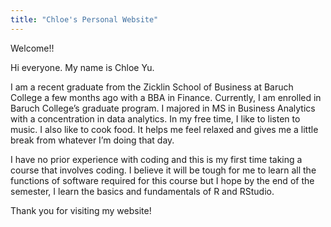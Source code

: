 ```yaml
---
title: "Chloe's Personal Website"
---
```

Welcome!!

Hi everyone. My name is Chloe Yu.

I am a recent graduate from the Zicklin School of Business at Baruch College a few months ago with a BBA in Finance. Currently, I am enrolled in Baruch College's graduate program. I majored in MS in Business Analytics with a concentration in data analytics. In my free time, I like to listen to music. I also like to cook food. It helps me feel relaxed and gives me a little break from whatever I'm doing that day. 

I have no prior experience with coding and this is my first time taking a course that involves coding. I believe it will be tough for me to learn all the functions of software required for this course but I hope by the end of the semester, I learn the basics and fundamentals of R and RStudio. 

Thank you for visiting my website!